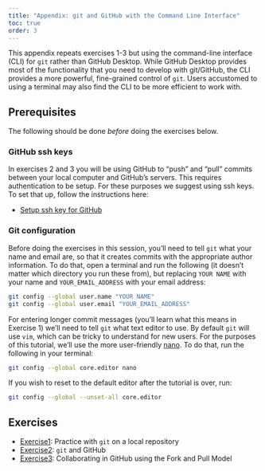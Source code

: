 ```yaml
---
title: "Appendix: git and GitHub with the Command Line Interface"
toc: true
order: 3
---
```


This appendix repeats exercises 1-3 but using the command-line interface (CLI)
for `git` rather than GitHub Desktop. While GitHub Desktop provides most of the
functionality that you need to develop with git/GitHub, the CLI provides a more
powerful, fine-grained control of `git`. Users accustomed to using a terminal
may also find the CLI to be more efficient to work with.

## Prerequisites

The following should be done *before* doing the exercises below.

### GitHub ssh keys

In exercises 2 and 3 you will be using GitHub to "push" and "pull" commits between your local computer and GitHub's servers. This requires authentication to be setup. For these purposes we suggest using ssh keys. To set that up, follow the instructions here:

 * [Setup ssh key for GitHub](ssh_setup.qmd)
 
### Git configuration

Before doing the exercises in this session, you'll need to tell `git` what your name and email are, so that it creates commits with the appropriate author information. To do that, open a terminal and run the following (it doesn't matter which directory you run these from), but replacing `YOUR NAME` with your name and `YOUR_EMAIL_ADDRESS` with your email address:

``` bash
git config --global user.name "YOUR NAME"
git config --global user.email "YOUR_EMAIL_ADDRESS"
```

For entering longer commit messages (you'll learn what this means in Exercise 1) we'll need to tell `git` what text editor to use. By default `git` will use `vim`, which can be tricky to understand for new users. For the purposes of this tutorial, we'll use the more user-friendly [nano](https://en.wikipedia.org/wiki/GNU_nano). To do that, run the following in your terminal:

``` bash
git config --global core.editor nano
```

::: {.callout-note}
If you wish to reset to the default editor after the tutorial is over, run:

``` bash
git config --global --unset-all core.editor
```
:::

## Exercises

-   [Exercise1](exercise1.qmd): Practice with `git` on a local repository
-   [Exercise2](exercise2.qmd): `git` and GitHub
-   [Exercise3](exercise3.qmd): Collaborating in GitHub using the Fork and Pull Model
